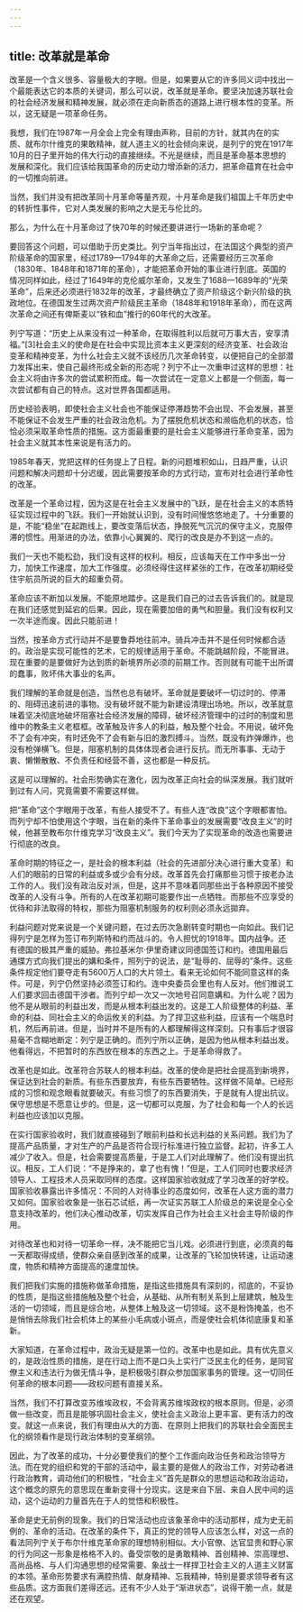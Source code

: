 ```yaml
---
---
---
```

title: 改革就是革命
---

改革是一个含义很多、容量极大的字眼。但是，如果要从它的许多同义词中找出一个最能表达它的本质的关键词，那么可以说，改革就是革命。要坚决加速苏联社会的社会经济发展和精神发展，就必须在走向新质态的道路上进行根本性的变革。所以，这无疑是一项革命任务。

我想，我们在1987年一月全会上完全有理由声称，目前的方针，就其内在的实质、就布尔什维克的果敢精神，就人道主义的社会倾向来说，是列宁的党在1917年10月的日子里开始的伟大行动的直接继续。不光是继续，而且是革命基本思想的发展和深化。我们应该给我国革命的历史动力增添新的活力，把革命蕴育在社会中的一切推向前进。

当然，我们并没有把改革同十月革命等量齐观，十月革命是我们祖国上千年历史中的转折性事件，它对人类发展的影响之大是无与伦比的。

那么，为什么在十月革命过了快70年的时候还要讲进行一场新的革命呢？

要回答这个问题，可以借助于历史类比。列宁当年指出过，在法国这个典型的资产阶级革命的国家里，经过1789—1794年的大革命之后，还需要经历三次革命（1830年、1848年和1871年的革命），才能把革命开始的事业进行到底。英国的情况同样如此，经过了1649年的克伦威尔革命，又发生了1688—1689年的“光荣革命”，后来还必须进行1832年的改革，才最终确立了资产阶级这个新兴阶级的执政地位。在德国发生过两次资产阶级民主革命（1848年和1918年革命），而在这两次革命之间还有俾斯麦以“铁和血”推行的60年代的大改革。

列宁写道：“历史上从来没有过一种革命，在取得胜利以后就可万事大吉，安享清福。”[3]社会主义的使命是在社会中实现比资本主义更深刻的经济变革、社会政治变革和精神变革，为什么社会主义就不该经历几次革命转变，以便把自己的全部潜力发挥出来，使自己最终形成全新的形态呢？列宁不止一次重申过这样的思想：社会主义将由许多次的尝试累积而成。每一次尝试在一定意义上都是一个侧面，每一次尝试都有自己的特点。这对世界各国都适用。

历史经验表明，即使社会主义社会也不能保证停滞趋势不会出现、不会发展，甚至不能保证不会发生严重的社会政治危机。为了摆脱危机状态和濒临危机的状态，恰恰必须采取革命性质的措施。这方面最重要的是社会主义能够进行革命变革，因为社会主义就其本性来说是有活力的。

1985年春天，党把这样的任务提上了日程。新的问题堆积如山，日趋严重，认识问题和解决问题却十分迟缓，因此需要按革命的方式行动，宣布对社会进行革命性的改革。

改革是一个革命过程，因为这是在社会主义发展中的飞跃，是在社会主义的本质特征实现过程中的飞跃。我们一开始就认识到，没有时间慢悠悠地走了。十分重要的是，不能“稳坐”在起跑线上，要改变落后状态，挣脱死气沉沉的保守主义，克服停滞的惯性。用渐进的办法，依靠小心翼翼的、爬行的改良是办不到这一点的。

我们一天也不能松劲，我们没有这样的权利。相反，应该每天在工作中多出一分力，加快工作速度，加大工作强度。必须经得住这样紧张的工作，在改革初期经受住宇航员所说的巨大的超重负荷。

革命应该不断加以发展。不能原地踏步。这是我们自己的过去告诉我们的。就是现在我们还感觉到延宕的后果。因此，现在需要加倍的勇气和胆量。我们没有权利又一次半途而废。因此只能前进！

当然，按革命方式行动并不是要鲁莽地往前冲。骑兵冲击并不是任何时候都合适的。政治是实现可能性的艺术，它的规律适用于革命。不能跳越阶段，不能冒进。现在重要的是要做好为达到质的新境界所必须的前期工作。否则就有可能干出所谓的蠢事，败坏伟大事业的名声。

我们理解的革命就是创造，当然也总有破坏。革命就是要破坏一切过时的、停滞的、阻碍迅速前进的事物。没有破坏就不能为新建设清理出场地。所以，改革就意味着坚决彻底地破坏阻塞社会经济发展的障碍，破坏经济管理中的过时的制度和思维中的教条主义老框框。改革触及许多人的利益，触及整个社会。不用说，破坏免不了会有冲突，有时还免不了会有新与旧的激烈搏斗。当然，既没有炸弹爆炸，也没有枪弹横飞。但是，阻塞机制的具体体现者会进行反抗。而无所事事、无动于衷、懒懒散散、不负责任和经营不善，这也都是一种反抗。

这是可以理解的。社会形势确实在激化，因为改革正向社会的纵深发展。我们就听到过有人问，究竟需要不需要这样做。

把“革命”这个字眼用于改革，有些人接受不了。有些人连“改良”这个字眼都害怕。而列宁却不怕使用这个字眼，当在新的条件下革命事业的发展需要“改良主义”的时候，他甚至教布尔什维克学习“改良主义”。我们今天为了实现革命的改造也需要进行彻底的改良。

革命时期的特征之一，是社会的根本利益（社会的先进部分决心进行重大变革）和人们的眼前的日常的利益或多或少会有分歧。改革首先会打痛那些习惯于按老办法工作的人。我们没有政治反对派，但是，这并不意味着同那些出于各种原因不接受改革的人没有斗争。所有的人在改革初期可能要作出一点牺牲。而那些不应享受的优待和非法取得的特权，那些为阻塞机制服务的权利则必须永远拋弃。

利益问题对党来说是一个关键问题，在过去历次急剧转变时期也一向如此。我们记得列宁是怎样为签订布列斯特和约而战斗的。令人担忧的1918年。国内战争。还有德国的极其严重的威胁。弗拉基米尔·伊里奇建议同德国签订和约。德国用最后通牒方式向我们提出的媾和条件，照列宁的说法，是“耻辱的、屈辱的”条件。这些条件规定他们要夺走有5600万人口的大片领土。看来无论如何不能同意这样的条件。可是，列宁仍然坚持必须签订和约。连中央委员会里也有人反对。他们推说工人们要求回击德国干涉者。而列宁却一次又一次地号召同意媾和。为什么呢？因为他不是从眼前的利益出发，而是从根本利益出发的。这是工人阶级整体的利益、革命的利益、同社会主义的命运攸关的利益。为了捍卫这些利益，应该有一个喘息时机，然后再前进。但是，当时并不是所有的人都理解得这样深刻。只有事后才很容易毫不含糊地断定：列宁是正确的。而列宁所以正确，是因为他从根本利益出发。他看得远，不把暂时的东西放在根本的东西之上。于是革命得救了。

改革也是如此。改革符合苏联人的根本利益。改革的使命是把社会提高到新境界，保证达到社会的新质。有些东西要放弃，有些东西要牺牲。这样做不简单。已经形成的习惯和观念眼看就要破灭。有些习惯了的东西要消失，于是就有人提出抗议。保守思想是不愿意让步的。但是，这一切都可以克服，为了社会和每一个人的长远利益也应该加以克服。

在实行国家验收时，我们就直接碰到了眼前利益和长远利益的关系问题。我们为了提高产品质量，才对生产的产品是否符合现行标准进行独立监督。起初，许多工人减少了收入。但是，社会需要提高质量，于是工人们对此理解了。他们没有提出抗议。相反，工人们说：“不是挣来的，拿了也有愧！”但是，工人们同时也要求经济领导人、工程技术人员采取同样的态度。这样国家验收就成了学习改革的好学校。国家验收暴露出许多情况：不同的人对待事业的态度如何，改革在人这方面的潜力又如何。国家验收象是一张石芯试纸，再一次证实苏联工人阶级总的来说是全心全意支持改革的，他们决心推动改革，切实发挥自己作为社会主义社会主导阶级的作用。

对待改革也和对待一切革命一样，决不能把它当儿戏。必须进行到底，必须真的每一天都取得成绩，使群众亲自感到改革的成果，让改革的飞轮加快转速，让运动速度，物质和精神方面提高的速度加快。

我们把我们实施的措施称做革命措施，是指这些措施具有深刻的，彻底的，不妥协的性质，是指这些措施触及整个社会，从基础、从所有制关系到上层建筑，触及生活的一切领域，而且是综合地，从整体上触及这一切领域。这不是粉饰掩盖，也不是悄悄去除我们社会机体上的某些小毛病或小斑点，而是使社会机体彻底康复和革新。

大家知道，在革命过程中，政治无疑是第一位的。改革中也是如此。具有优先意义的，是政治性质的措施，是在行动上而不是口头上实行广泛民主化的任务，是同官僚主义和违法行为做无情斗争，是积极吸引群众参加国家事务的管理。这一切同任何革命的根本问题——政权问题有直接关系。

当然，我们不打算改变苏维埃政权，不会背离苏维埃政权的根本原则。但是，必须做一些改变，而且是能够巩固社会主义，使社会主义政治上更丰富、更有活力的改变。就这一点来说，我们有理由从大的方面、在原则上把我们的苏联社会全面民主化的纲领看作是现行政治体制的变革纲领。

因此，为了改革的成功，十分必要使我们的整个工作面向政治任务和政治领导方法。而在党的组织和党的干部的活动中，最主要的是做人的政治工作，对劳动者进行政治教育，调动他们的积极性，“社会主义”首先是群众的思想运动和政治运动，这个概念的原先的意思现在重新变得十分现实。这是来自下层、来自人民中间的运动，这个运动的力量首先在于人的觉悟和积极性。

革命是史无前例的现象。我们的日常活动也应该象革命中的活动那样，成为史无前例的、革命的活动。在改革的条件下，真正的党的领导人应该怎么样，对这一点的看法同列宁关于布尔什维克革命家的理想特别相似。大小官僚、达官显贵和野心家的行为同这一形象是格格不入的。备受崇敬的是勇敢精神、首创精神、崇高理想、高尚品格、与人们沟通思想的经常需要、象战士一样捍卫社会主义的人道主义财富的本领。革命形势要求有满腔热情、献身精神、忘我精神，特别是要求领导者有这些品质。这方面我们差得还远。还有不少人处于“渐进状态”，说得干脆一点，就是还在观望。
